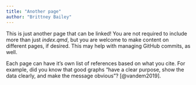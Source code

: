 ```yaml
---
title: "Another page"
author: "Brittney Bailey"
---
```


This is just another page that can be linked! You are not required to include more than just *index.qmd*, but you are welcome to make content on different pages, if desired. This may help with managing GitHub commits, as well. 

Each page can have it's own list of references based on what you cite. For example, did you know that good graphs "have a clear purpose, show the data clearly, and make the message obvious"? [@vandem2019].